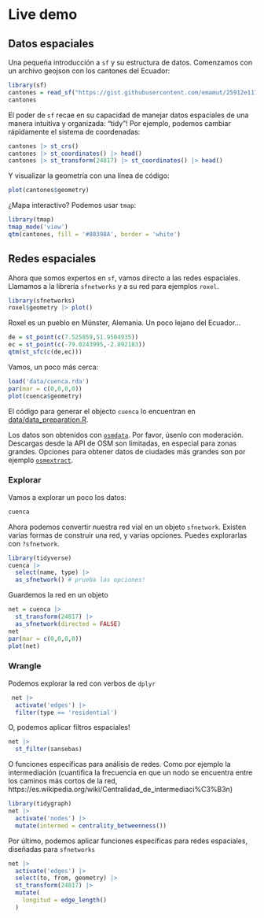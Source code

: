 # Live demo

## Datos espaciales 

Una pequeña introducción a `sf` y su estructura de datos. 
Comenzamos con un archivo geojson con los cantones del Ecuador:

```r
library(sf)
cantones = read_sf("https://gist.githubusercontent.com/emamut/25912e117ab46fa00a63c6e890575201/raw/5a17bbadd509568a39fdb2994b2b9a205b720ad9/cantones-ecuador.geojson")
cantones
```

El poder de `sf` recae en su capacidad de manejar datos espaciales de una manera
intuitiva y organizada: "tidy"!
Por ejemplo, podemos cambiar rápidamente el sistema de coordenadas:

```r
cantones |> st_crs()
cantones |> st_coordinates() |> head()
cantones |> st_transform(24817) |> st_coordinates() |> head()
```

Y visualizar la geometría con una línea de código:

```r
plot(cantones$geometry)
```

¿Mapa interactivo? Podemos usar `tmap`:

```r
library(tmap)
tmap_mode('view')
qtm(cantones, fill = '#88398A', border = 'white')
```

## Redes espaciales

Ahora que somos expertos en `sf`, vamos directo a las redes espaciales. 
Llamamos a la libreria `sfnetworks` y a su red para ejemplos `roxel`.

```r
library(sfnetworks)
roxel$geometry |> plot()
```
Roxel es un pueblo en Münster, Alemania. 
Un poco lejano del Ecuador...

```r
de = st_point(c(7.525859,51.9504935))
ec = st_point(c(-79.0243995,-2.892183))
qtm(st_sfc(c(de,ec)))
```
Vamos, un poco más cerca: 

```r
load('data/cuenca.rda')
par(mar = c(0,0,0,0))
plot(cuenca$geometry)
```
El código para generar el objecto `cuenca` lo encuentran en [data/data_preparation.R](data/data_preparation.R).

Los datos son obtenidos con [`osmdata`](https://cran.r-project.org/package=osmdata). 
Por favor, úsenlo con moderación. 
Descargas desde la API de OSM son limitadas, en especial para zonas grandes. 
Opciones para obtener datos de ciudades más grandes son por ejemplo [`osmextract`](https://cran.r-project.org/package=osmextract).

### Explorar

Vamos a explorar un poco los datos:
```r
cuenca
```
Ahora podemos convertir nuestra red vial en un objeto `sfnetwork`. 
Existen varias formas de construir una red, y varias opciones. 
Puedes explorarlas con `?sfnetwork`.

```r
library(tidyverse)
cuenca |>
  select(name, type) |>
  as_sfnetwork() # prueba las opciones!
```

Guardemos la red en un objeto
```r
net = cuenca |>
  st_transform(24817) |> 
  as_sfnetwork(directed = FALSE)
net
par(mar = c(0,0,0,0))
plot(net)
```

### Wrangle

Podemos explorar la red con verbos de `dplyr`

```r
 net |> 
  activate('edges') |>
  filter(type == 'residential')
```

O, podemos aplicar filtros espaciales!

```r
net |> 
  st_filter(sansebas) 
```

O funciones específicas para análisis de redes.
Como por ejemplo la intermediación (cuantifica la frecuencia en que un nodo se encuentra entre los caminos más cortos de la red, https://es.wikipedia.org/wiki/Centralidad_de_intermediaci%C3%B3n)

```r
library(tidygraph)
net |>
  activate('nodes') |>
  mutate(intermed = centrality_betweenness())
```

Por último, podemos aplicar funciones específicas para redes espaciales,
diseñadas para `sfnetworks`

```r
net |>
  activate('edges') |>
  select(to, from, geometry) |>
  st_transform(24817) |> 
  mutate(
    longitud = edge_length()
  )
```

